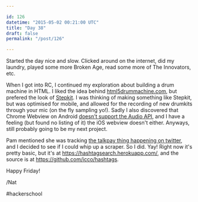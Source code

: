 ```yaml
---

id: 126
datetime: "2015-05-02 00:21:00 UTC"
title: "Day 38"
draft: false
permalink: "/post/126"

---
```


Started the day nice and slow. Clicked around on the internet, did my laundry, played some more Broken Age, read some more of The Innovators, etc.

When I got into RC, I continued my exploration about building a drum machine in HTML. I liked the idea behind  [html5drummachine.com](http://html5drummachine.com/), but prefered the look of [Stepkit](http://jxnblk.com/stepkit/). I was thinking of making something like Stepkit, but was optimised for mobile, and allowed for the recording of new drumkits through your mic (on the fly sampling yo!). Sadly I also discovered that Chrome Webview on Android [doesn't support the Audio API](http://caniuse.com/#feat=audio-api), and I have a feeling (but found no listing of it) the iOS webview doesn't either. Anyways, still probably going to be my next project.

Pam mentioned she was tracking [the talkpay thing happening on twitter](http://www.theverge.com/2015/5/1/8530189/talk-pay-international-workers-day-salaries), and I decided to see if I could whip up a scraper. So I did. Yay! Right now it's pretty basic, but it's at https://hashtagsearch.herokuapp.com/, and the source is at https://github.com/icco/hashtags.

Happy Friday!

/Nat

#hackerschool

